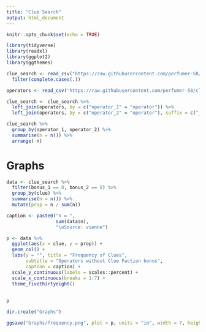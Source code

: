 ```yaml
---
title: "Clue Search"
output: html_document
---
```


```r
knitr::opts_chunk$set(echo = TRUE)
```

```r
library(tidyverse)
library(readxl)
library(ggplot2)
library(ggthemes)
```

```r
clue_search <- read_csv("https://raw.githubusercontent.com/perfumer-58/clue_search/master/Data/clue_search_data.csv") %>%
  filter(complete.cases(.))

operators <- read_csv("https://raw.githubusercontent.com/perfumer-58/clue_search/master/Data/operators.csv")

clue_search <- clue_search %>%
  left_join(operators, by = c("operator_1" = "operator")) %>%
  left_join(operators, by = c("operator_2" = "operator"), suffix = c("_1", "_2"))
```


```r
clue_search %>%
  group_by(operator_1, operator_2) %>%
  summarise(n = n()) %>%
  arrange(-n)
```

# Graphs
```r
data <- clue_search %>%
  filter(bonus_1 == 0, bonus_2 == 0) %>%
  group_by(clue) %>%
  summarise(n = n()) %>% 
  mutate(prop = n / sum(n))

caption <- paste0("n = ",
                  sum(data$n),
                  "\nSource: vienne")

p <- data %>%
  ggplot(aes(x = clue, y = prop)) +
  geom_col() +
  labs(y = "", title = "Frequency of Clues",
       subtitle = "Operators without Clue Faction bonus",
       caption = caption) +
  scale_y_continuous(labels = scales::percent) +
  scale_x_continuous(breaks = 1:7) +
  theme_fivethirtyeight()
  
  
p
```

```r
dir.create("Graphs")

ggsave("Graphs/frequency.png", plot = p, units = "in", width = 7, height = 432/700 * 7)
```
